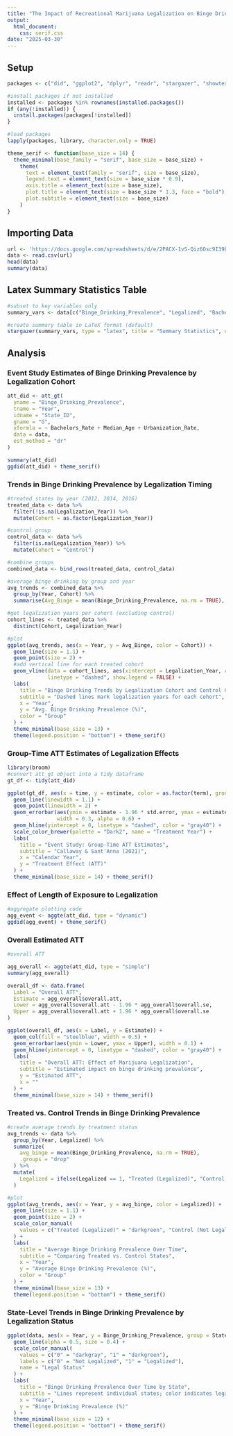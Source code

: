 ```yaml
---
title: "The Impact of Recreational Marijuana Legalization on Binge Drinking in the U.S.: Evidence from a Difference-in-Differences Approach"
output: 
  html_document:
    css: serif.css
date: "2025-03-30"
---
```


## Setup

```r
packages <- c("did", "ggplot2", "dplyr", "readr", "stargazer", "showtext")

#install packages if not installed
installed <- packages %in% rownames(installed.packages())
if (any(!installed)) {
  install.packages(packages[!installed])
}

#load packages
lapply(packages, library, character.only = TRUE)

theme_serif <- function(base_size = 14) {
  theme_minimal(base_family = "serif", base_size = base_size) +
    theme(
      text = element_text(family = "serif", size = base_size),
      legend.text = element_text(size = base_size * 0.9),
      axis.title = element_text(size = base_size),
      plot.title = element_text(size = base_size * 1.3, face = "bold"),
      plot.subtitle = element_text(size = base_size)
    )
}


```

## Importing Data

```r
url <- 'https://docs.google.com/spreadsheets/d/e/2PACX-1vS-Qiz6Osc9I39bvo_94Mo1GvYe_ghAVboqYvR5xu6ZSPDI-ESb6ECCXgocUP3ALVQ3oxi_n3wDihQL/pub?gid=1277276287&single=true&output=csv'
data <- read.csv(url)
head(data)
summary(data)
```

## Latex Summary Statistics Table
```r
#subset to key variables only
summary_vars <- data[c("Binge_Drinking_Prevalence", "Legalized", "Bachelors_Rate", "Median_Age", "Urbanization_Rate")]

#create summary table in LaTeX format (default)
stargazer(summary_vars, type = "latex", title = "Summary Statistics", digits = 2, summary.stat = c("min", "mean", "sd", "max"))
```

## Analysis


### Event Study Estimates of Binge Drinking Prevalence by Legalization Cohort
```r

att_did <- att_gt(
  yname = "Binge_Drinking_Prevalence",
  tname = "Year",
  idname = "State_ID",
  gname = "G",
  xformla = ~ Bachelors_Rate + Median_Age + Urbanization_Rate,
  data = data,
  est_method = "dr"
)

summary(att_did)
ggdid(att_did) + theme_serif()
```


### Trends in Binge Drinking Prevalence by Legalization Timing
```r

#treated states by year (2012, 2014, 2016)
treated_data <- data %>%
  filter(!is.na(Legalization_Year)) %>%
  mutate(Cohort = as.factor(Legalization_Year))

#control group
control_data <- data %>%
  filter(is.na(Legalization_Year)) %>%
  mutate(Cohort = "Control")

#combine groups
combined_data <- bind_rows(treated_data, control_data)

#average binge drinking by group and year
avg_trends <- combined_data %>%
  group_by(Year, Cohort) %>%
  summarise(Avg_Binge = mean(Binge_Drinking_Prevalence, na.rm = TRUE), .groups = "drop")

#get legalization years per cohort (excluding control)
cohort_lines <- treated_data %>%
  distinct(Cohort, Legalization_Year)

#plot
ggplot(avg_trends, aes(x = Year, y = Avg_Binge, color = Cohort)) +
  geom_line(size = 1.1) +
  geom_point(size = 2) +
  #add vertical line for each treated cohort
  geom_vline(data = cohort_lines, aes(xintercept = Legalization_Year, color = Cohort),
             linetype = "dashed", show.legend = FALSE) +
  labs(
    title = "Binge Drinking Trends by Legalization Cohort and Control Group",
    subtitle = "Dashed lines mark legalization years for each cohort",
    x = "Year",
    y = "Avg. Binge Drinking Prevalence (%)",
    color = "Group"
  ) +
  theme_minimal(base_size = 13) +
  theme(legend.position = "bottom") + theme_serif()

```

### Group-Time ATT Estimates of Legalization Effects
```r
library(broom)
#convert att_gt object into a tidy dataframe
gt_df <- tidy(att_did)

ggplot(gt_df, aes(x = time, y = estimate, color = as.factor(term), group = term)) +
  geom_line(linewidth = 1.1) +
  geom_point(linewidth = 2) +
  geom_errorbar(aes(ymin = estimate - 1.96 * std.error, ymax = estimate + 1.96 * std.error),
                width = 0.3, alpha = 0.6) +
  geom_hline(yintercept = 0, linetype = "dashed", color = "gray40") +
  scale_color_brewer(palette = "Dark2", name = "Treatment Year") +
  labs(
    title = "Event Study: Group-Time ATT Estimates",
    subtitle = "Callaway & Sant'Anna (2021)",
    x = "Calendar Year",
    y = "Treatment Effect (ATT)"
  ) +
  theme_minimal(base_size = 14) + theme_serif()
```

### Effect of Length of Exposure to Legalization
``` r
#aggregate plotting code
agg_event <- aggte(att_did, type = "dynamic")
ggdid(agg_event) + theme_serif()
```

### Overall Estimated ATT
```r
#overall ATT

agg_overall <- aggte(att_did, type = "simple")
summary(agg_overall)

overall_df <- data.frame(
  Label = "Overall ATT",
  Estimate = agg_overall$overall.att,
  Lower = agg_overall$overall.att - 1.96 * agg_overall$overall.se,
  Upper = agg_overall$overall.att + 1.96 * agg_overall$overall.se
)

ggplot(overall_df, aes(x = Label, y = Estimate)) +
  geom_col(fill = "steelblue", width = 0.5) +
  geom_errorbar(aes(ymin = Lower, ymax = Upper), width = 0.1) +
  geom_hline(yintercept = 0, linetype = "dashed", color = "gray40") +
  labs(
    title = "Overall ATT: Effect of Marijuana Legalization",
    subtitle = "Estimated impact on binge drinking prevalence",
    y = "Estimated ATT",
    x = ""
  ) +
  theme_minimal(base_size = 14) + theme_serif()
```

### Treated vs. Control Trends in Binge Drinking Prevalence
```r

#create average trends by treatment status
avg_trends <- data %>%
  group_by(Year, Legalized) %>%
  summarize(
    avg_binge = mean(Binge_Drinking_Prevalence, na.rm = TRUE),
    .groups = "drop"
  ) %>%
  mutate(
    Legalized = ifelse(Legalized == 1, "Treated (Legalized)", "Control (Not Legalized)")
  )

#plot
ggplot(avg_trends, aes(x = Year, y = avg_binge, color = Legalized)) +
  geom_line(size = 1.1) +
  geom_point(size = 2) +
  scale_color_manual(
    values = c("Treated (Legalized)" = "darkgreen", "Control (Not Legalized)" = "gray60")
  ) +
  labs(
    title = "Average Binge Drinking Prevalence Over Time",
    subtitle = "Comparing Treated vs. Control States",
    x = "Year",
    y = "Average Binge Drinking Prevalence (%)",
    color = "Group"
  ) +
  theme_minimal(base_size = 13) +
  theme(legend.position = "bottom") + theme_serif()
```

### State-Level Trends in Binge Drinking Prevalence by Legalization Status
```r
ggplot(data, aes(x = Year, y = Binge_Drinking_Prevalence, group = State, color = as.factor(Legalized))) +
  geom_line(alpha = 0.5, size = 0.4) +
  scale_color_manual(
    values = c("0" = "darkgray", "1" = "darkgreen"),
    labels = c("0" = "Not Legalized", "1" = "Legalized"),
    name = "Legal Status"
  ) +
  labs(
    title = "Binge Drinking Prevalence Over Time by State",
    subtitle = "Lines represent individual states; color indicates legalization status",
    x = "Year",
    y = "Binge Drinking Prevalence (%)"
  ) +
  theme_minimal(base_size = 12) +
  theme(legend.position = "bottom") + theme_serif()
```
